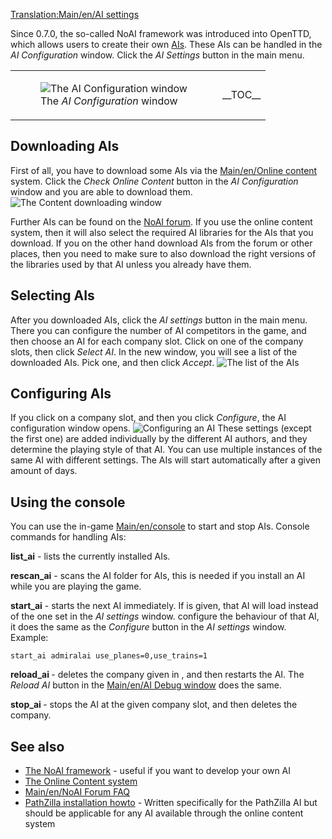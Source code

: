 [[Translation:Main/en/AI settings]]{{en/-}}{{fr/Table des matières}}

Since 0.7.0, the so-called NoAI framework was introduced into OpenTTD, which allows users to create their own [[Main/en/AI:Main Page|AIs]]. These AIs can be handled in the ''AI Configuration'' window. Click the ''AI Settings'' button in the main menu.
{|
|[[File:en/AIsettings empty.png|frame|none|The ''AI Configuration'' window]]
|__TOC__
|}
==Downloading AIs==
First of all, you have to download some AIs via the [[Main/en/Online content]] system. Click the ''Check Online Content'' button in the ''AI Configuration'' window and you are able to download them.
[[File:en/Downloading AI.png|frame|none|The ''Content downloading'' window]]

Further AIs can be found on the [http://www.tt-forums.net/viewforum.php?f=65 NoAI forum]. If you use the online content system, then it will also select the required AI libraries for the AIs that you download. If you on the other hand download AIs from the forum or other places, then you need to make sure to also download the right versions of the libraries used by that AI unless you already have them.

==Selecting AIs==
After you downloaded AIs, click the ''AI settings'' button in the main menu. There you can configure the number of AI competitors in the game, and then choose an AI for each company slot.
Click on one of the company slots, then click ''Select AI''. In the new window, you will see a list of the downloaded AIs. Pick one, and then click ''Accept''.
[[File:en/select AI.png|frame|none|The list of the AIs]]

==Configuring AIs==
If you click on a company slot, and then you click ''Configure'', the AI configuration window opens.
[[File:en/AI configuration.png|frame|none|Configuring an AI]]
These settings (except the first one) are added individually by the different AI authors, and they determine the playing style of that AI. You can use multiple instances of the same AI with different settings.
The AIs will start automatically after a given amount of days.

==Using the console==
You can use the in-game [[Main/en/console]] to start and stop AIs.
Console commands for handling AIs:

'''list_ai''' - lists the currently installed AIs.

'''rescan_ai''' - scans the AI folder for AIs, this is needed if you install an AI while you are playing the game.

'''start_ai''' ''<ainame> <parameters>'' - starts the next AI immediately. If <ainame> is given, that AI will load instead of the one set in the ''AI settings'' window. <parameters> configure the behaviour of that AI, it does the same as the ''Configure'' button in the ''AI settings'' window. Example:
 start_ai admiralai use_planes=0,use_trains=1

'''reload_ai <company_slot>''' - deletes the company given in <company_slot>, and then restarts the AI. The ''Reload AI'' button in the [[Main/en/AI Debug window]] does the same.

'''stop_ai <company_slot>''' - stops the AI at the given company slot, and then deletes the company.

==See also==
*[[Main/en/AI|The NoAI framework]] - useful if you want to develop your own AI
*[[Main/en/Online content|The Online Content system]]
*[[Main/en/NoAI Forum FAQ]]
*[http://code.google.com/p/ottd-noai-pathzilla/wiki/Installation PathZilla installation howto] - Written specifically for the PathZilla AI but should be applicable for any AI available through the online content system

{{en/Feature|0.7}}